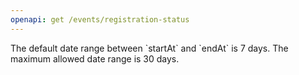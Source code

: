 ```yaml
---
openapi: get /events/registration-status
---
```


<Note>
  The default date range between `startAt` and `endAt` is 7 days. The maximum allowed date range is 30 days.
</Note>
